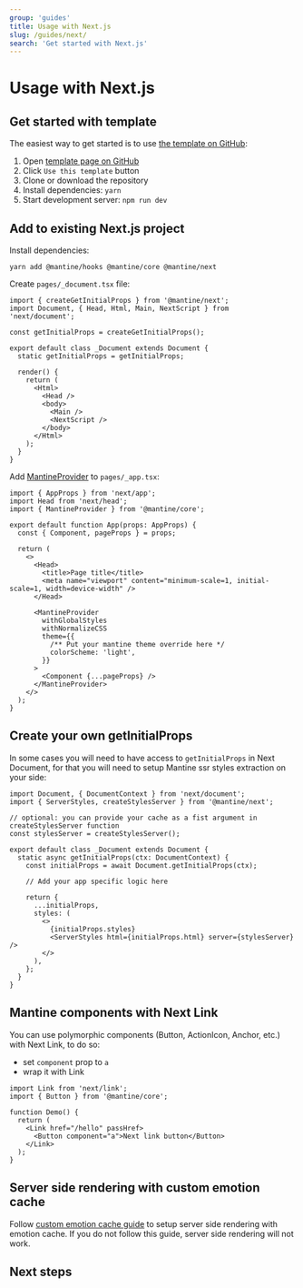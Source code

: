 ```yaml
---
group: 'guides'
title: Usage with Next.js
slug: /guides/next/
search: 'Get started with Next.js'
---
```



# Usage with Next.js

## Get started with template

The easiest way to get started is to use [the template on GitHub](https://github.com/mantinedev/mantine-next-template):

1. Open [template page on GitHub](https://github.com/mantinedev/mantine-next-template)
2. Click `Use this template` button
3. Clone or download the repository
4. Install dependencies: `yarn`
5. Start development server: `npm run dev`

## Add to existing Next.js project

Install dependencies:

```
yarn add @mantine/hooks @mantine/core @mantine/next
```

Create `pages/_document.tsx` file:

```tsx
import { createGetInitialProps } from '@mantine/next';
import Document, { Head, Html, Main, NextScript } from 'next/document';

const getInitialProps = createGetInitialProps();

export default class _Document extends Document {
  static getInitialProps = getInitialProps;

  render() {
    return (
      <Html>
        <Head />
        <body>
          <Main />
          <NextScript />
        </body>
      </Html>
    );
  }
}
```

Add [MantineProvider](/theming/mantine-provider/) to `pages/_app.tsx`:

```tsx
import { AppProps } from 'next/app';
import Head from 'next/head';
import { MantineProvider } from '@mantine/core';

export default function App(props: AppProps) {
  const { Component, pageProps } = props;

  return (
    <>
      <Head>
        <title>Page title</title>
        <meta name="viewport" content="minimum-scale=1, initial-scale=1, width=device-width" />
      </Head>

      <MantineProvider
        withGlobalStyles
        withNormalizeCSS
        theme={{
          /** Put your mantine theme override here */
          colorScheme: 'light',
        }}
      >
        <Component {...pageProps} />
      </MantineProvider>
    </>
  );
}
```

## Create your own getInitialProps

In some cases you will need to have access to `getInitialProps` in Next Document,
for that you will need to setup Mantine ssr styles extraction on your side:

```tsx
import Document, { DocumentContext } from 'next/document';
import { ServerStyles, createStylesServer } from '@mantine/next';

// optional: you can provide your cache as a fist argument in createStylesServer function
const stylesServer = createStylesServer();

export default class _Document extends Document {
  static async getInitialProps(ctx: DocumentContext) {
    const initialProps = await Document.getInitialProps(ctx);

    // Add your app specific logic here

    return {
      ...initialProps,
      styles: (
        <>
          {initialProps.styles}
          <ServerStyles html={initialProps.html} server={stylesServer} />
        </>
      ),
    };
  }
}
```

## Mantine components with Next Link

You can use polymorphic components (Button, ActionIcon, Anchor, etc.) with Next Link, to do so:

- set `component` prop to `a`
- wrap it with Link

```tsx
import Link from 'next/link';
import { Button } from '@mantine/core';

function Demo() {
  return (
    <Link href="/hello" passHref>
      <Button component="a">Next link button</Button>
    </Link>
  );
}
```

## Server side rendering with custom emotion cache

Follow [custom emotion cache guide](/theming/emotion-cache/#server-side-rendering-with-custom-cache)
to setup server side rendering with emotion cache. If you do not follow this guide, server side rendering will not work.

## Next steps

<NextSteps />
